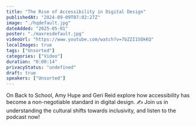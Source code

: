 ```yaml
---
title: "The Rise of Accessibility in Digital Design"
publishedAt: "2024-09-09T07:02:27Z"
image: "./hqdefault.jpg"
dateAdded: "2025-05-01"
poster: "./maxresdefault.jpg"
videoUrl: "https://www.youtube.com/watch?v=7bZZI1SOkKQ"
localImages: true
tags: ["Unsorted"]
categories: ["Video"]
duration: "0:00:14"
privacyStatus: "undefined"
draft: true
speakers: ["Unsorted"]
---
```

On Back to School, Amy Hupe and Geri Reid explore how accessibility has become a non-negotiable standard in digital design. ✍️ Join us in understanding the cultural shifts towards inclusivity, and listen to the podcast now!
